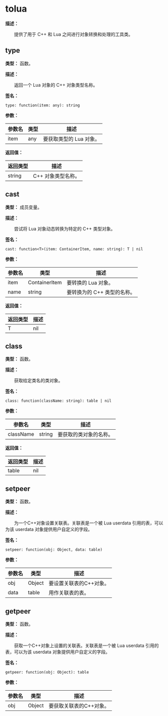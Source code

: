 
# tolua

**描述：**

&emsp;&emsp;提供了用于 C++ 和 Lua 之间进行对象转换和处理的工具类。

## type

**类型：** 函数。

**描述：**

&emsp;&emsp;返回一个 Lua 对象的 C++ 对象类型名称。

**签名：**
```tl
type: function(item: any): string
```

**参数：**

| 参数名 | 类型 | 描述 |
| --- | --- | --- |
| item | any | 要获取类型的 Lua 对象。 |

**返回值：**

| 返回类型 | 描述 |
| --- | --- |
| string | C++ 对象类型名称。 |

## cast

**类型：** 成员变量。

**描述：**

&emsp;&emsp;尝试将 Lua 对象动态转换为特定的 C++ 类型对象。

**签名：**
```tl
cast: function<T>(item: ContainerItem, name: string): T | nil
```

**参数：**

| 参数名 | 类型 | 描述 |
| --- | --- | --- |
| item | ContainerItem | 要转换的 Lua 对象。 |
| name | string | 要转换为的 C++ 类型的名称。 |

**返回值：**

| 返回类型 | 描述 |
| --- | --- |
| T|nil | 转换后的对象，如果转换失败则返回 `nil`。 |

## class

**类型：** 函数。

**描述：**

&emsp;&emsp;获取给定类名的类对象。

**签名：**
```tl
class: function(className: string): table | nil
```

**参数：**

| 参数名 | 类型 | 描述 |
| --- | --- | --- |
| className | string | 要获取的类对象的名称。 |

**返回值：**

| 返回类型 | 描述 |
| --- | --- |
| table|nil | 获取的类对象，如果类不存在则返回 `nil`。 |

## setpeer

**类型：** 函数。

**描述：**

&emsp;&emsp;为一个C++对象设置关联表。关联表是一个被 Lua userdata 引用的表，可以为该 userdata 对象提供用户自定义的字段。

**签名：**
```tl
setpeer: function(obj: Object, data: table)
```

**参数：**

| 参数名 | 类型 | 描述 |
| --- | --- | --- |
| obj | Object | 要设置关联表的C++对象。 |
| data | table | 用作关联表的表。 |

## getpeer

**类型：** 函数。

**描述：**

&emsp;&emsp;获取一个C++对象上设置的关联表。关联表是一个被 Lua userdata 引用的表，可以为该 userdata 对象提供用户自定义的字段。

**签名：**
```tl
getpeer: function(obj: Object): table
```

**参数：**

| 参数名 | 类型 | 描述 |
| --- | --- | --- |
| obj | Object | 要获取关联表的C++对象。 |